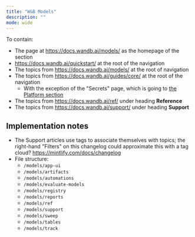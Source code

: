 ```yaml
---
title: "W&B Models"
description: ""
mode: wide
---
```

To contain:
- The page at https://docs.wandb.ai/models/ as the homepage of the section
- https://docs.wandb.ai/quickstart/ at the root of the navigation
- The topics from https://docs.wandb.ai/models/ at the root of navigation
- The topics from https://docs.wandb.ai/guides/core/ at the root of the navigation
    - With the exception of the "Secrets" page, which is going to [the Platform section](/)
- The topics from https://docs.wandb.ai/ref/ under heading **Reference** 
- The topics from https://docs.wandb.ai/support/ under heading **Support** 

## Implementation notes

- The Support articles use tags to associate themselves with topics; the right-hand "Filters" on this changelog could approximate this with a tag cloud? https://mintlify.com/docs/changelog 
- File structure:
    - `/models/app-ui`
    - `/models/artifacts`
    - `/models/automations`
    - `/models/evaluate-models`
    - `/models/registry`
    - `/models/reports`
    - `/models/ref`
    - `/models/support`
    - `/models/sweep`
    - `/models/tables`
    - `/models/track`